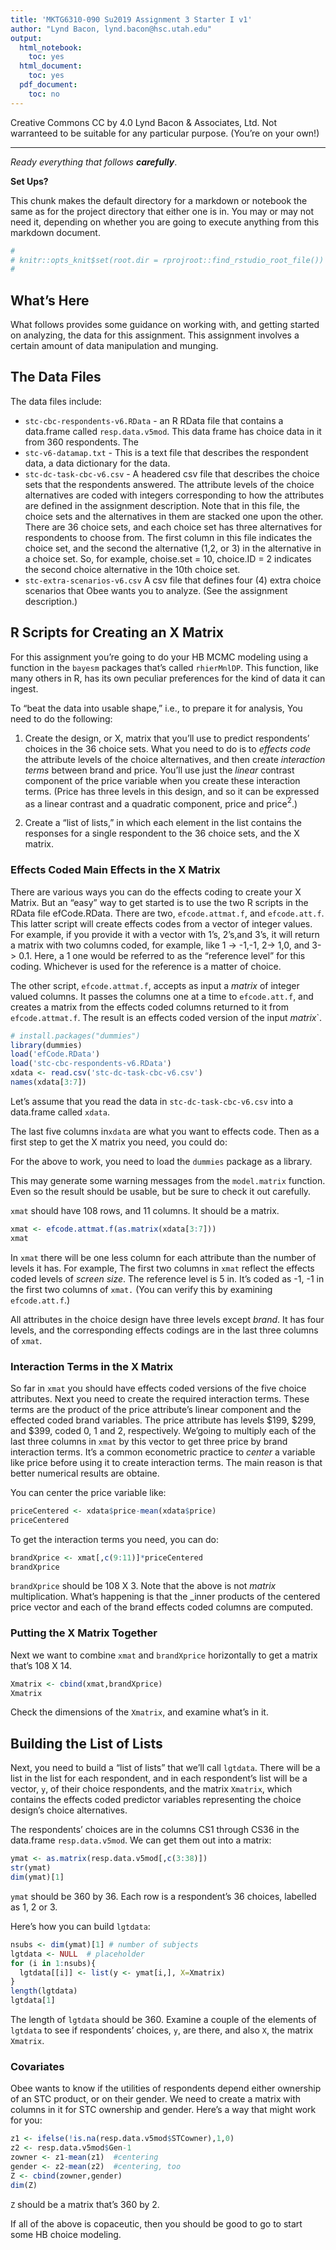 ```yaml
---
title: 'MKTG6310-090 Su2019 Assignment 3 Starter I v1'
author: "Lynd Bacon, lynd.bacon@hsc.utah.edu"
output:
  html_notebook:
    toc: yes
  html_document:
    toc: yes
  pdf_document:
    toc: no
---
```



Creative Commons CC by 4.0 Lynd Bacon & Associates, Ltd.  Not warranteed to be suitable for any particular purpose. (You're on your own!)

---

_Ready everything that follows **carefully**_. 

**Set Ups?**

This chunk makes the default directory for a markdown or notebook the same as for the project directory that either one is in.  You may or may not need it, depending on whether you are going to execute anything from this markdown document.
```r
#
# knitr::opts_knit$set(root.dir = rprojroot::find_rstudio_root_file())
# 
```

## What's Here

What follows provides some guidance on working with, and getting started on analyzing, the data for this assignment.  This assignment involves a certain amount of data manipulation and munging. 

## The Data Files

The data files include:

* `stc-cbc-respondents-v6.RData` - an R RData file that contains a data.frame called `resp.data.v5mod`.  This data frame has choice data in it from 360 respondents.  The 
* `stc-v6-datamap.txt` - This is a text file that describes the respondent data, a data dictionary for the data.  
* `stc-dc-task-cbc-v6.csv` - A headered csv file that describes the choice sets that the respondents answered.  The attribute levels of the choice alternatives are coded with integers corresponding to how the attributes are defined in the assignment description.  Note that in this file, the choice sets and the alternatives in them are stacked one upon the other.  There are 36 choice sets, and each choice set has three alternatives for respondents to choose from. The first column in this file indicates the choice set, and the second the alternative (1,2, or 3) in the alternative in a choice set.  So, for example, choise.set = 10, choice.ID = 2 indicates the second choice alternative in the 10th choice set.
* `stc-extra-scenarios-v6.csv` A csv file that defines four (4) extra choice scenarios that Obee wants you to analyze. (See the assignment description.)

## R Scripts for Creating an X Matrix

For this assignment you're going to do your HB MCMC modeling using a function in the `bayesm` packages that's called `rhierMnlDP`.  This function, like many others in R, has its own peculiar preferences for the kind of data it can ingest. 

To "beat the data into usable shape," i.e., to prepare it for analysis, You need to do the following:

1. Create the design, or X, matrix that you'll use to predict respondents' choices in the 36 choice sets.  What you need to do is to _effects code_ the attribute levels of the choice alternatives, and then create _interaction terms_ between brand and price.  You'll use just the _linear_ contrast component of the price variable when you create these interaction terms.  (Price has three levels in this design, and so it can be expressed as a linear contrast and a quadratic component, price and price$^{2}$.)

2. Create a "list of lists," in which each element in the list contains the responses for a single respondent to the 36 choice sets, and the X matrix.

### Effects Coded Main Effects in the X Matrix

There are various ways you can do the effects coding to create your X Matrix. But an "easy" way to get started is to use the two R scripts in the RData file efCode.RData.  There are two, `efcode.attmat.f`, and `efcode.att.f`.  This latter script will create effects codes from a vector of integer values.  For example, if you provide it with a vector with 1's, 2's,and 3's, it will return a matrix with two columns coded, for example, like 1 -> -1,-1, 2-> 1,0, and 3-> 0.1. Here, a 1 one would be referred to as the "reference level" for this coding.  Whichever is used for the reference is a matter of choice.

The other script, `efcode.attmat.f`, accepts as input a _matrix_ of integer valued columns.  It passes the columns one at a time to `efcode.att.f`, and creates a matrix from the effects coded columns returned to it from `efcode.attmat.f`.  The result is an effects coded version of the input _matrix_`.

```r
# install.packages("dummies")
library(dummies)
load('efCode.RData')
load('stc-cbc-respondents-v6.RData')
xdata <- read.csv('stc-dc-task-cbc-v6.csv')
names(xdata[3:7])
```

Let's assume that you read the data in `stc-dc-task-cbc-v6.csv` into a data.frame called `xdata`.  

The last five columns in`xdata` are what you want to effects code. Then as a first step to get the X matrix you need, you could do:

For the above to work, you need to load the `dummies` package as a library.

This may generate some warning messages from the `model.matrix` function.  Even so the result should be usable, but be sure to check it out carefully.  

`xmat` should have 108 rows, and 11 columns.  It should be a matrix. 

```r
xmat <- efcode.attmat.f(as.matrix(xdata[3:7]))
xmat
```

In `xmat` there will be one less column for each attribute than the number of levels it has. For example, The first two columns in `xmat` reflect the effects coded levels of _screen size_.  The reference level is 5 in.  It's coded as -1, -1 in the first two columns of `xmat.` (You can verify this by examining `efcode.att.f`.)

All attributes in the choice design have three levels except _brand_.  It has four levels, and the corresponding effects codings are in the last three columns of `xmat`.  

### Interaction Terms in the X Matrix

So far in `xmat` you should have effects coded versions of the five choice attributes.  Next you need to create the required interaction terms. These terms are the product of the price attribute's linear component and the effected coded brand variables.  The price attribute has levels $199, $299, and $399, coded 0, 1 and 2, respectively. We'going to multiply each of the last three columns in `xmat` by this vector to get three price by brand interaction terms. It's a common econometric practice to _center_ a variable like price before using it to create interaction terms.  The main reason is that better numerical results are obtaine.

You can center the price variable like:

```r
priceCentered <- xdata$price-mean(xdata$price)
priceCentered
```

To get the interaction terms you need, you can do:

```r
brandXprice <- xmat[,c(9:11)]*priceCentered
brandXprice
```

`brandXprice` should be 108 X 3.  Note that the above is not _matrix_ multiplication.  What's happening is that the _inner products of the centered price vector and each of the brand effects coded columns are computed.

### Putting the X Matrix Together

Next we want to combine `xmat` and `brandXprice` horizontally to get a matrix that's 108 X 14.

```r
Xmatrix <- cbind(xmat,brandXprice)
Xmatrix
```

Check the dimensions of the `Xmatrix`, and examine what's in it. 

## Building the List of Lists

Next, you need to build a "list of lists" that we'll call `lgtdata`.  There will be a list in the list for each respondent, and in each respondent's list will be a vector, `y`, of their choice respondents, and the matrix `Xmatrix`, which contains the effects coded predictor variables representing the choice design's choice alternatives.

The respondents' choices are in the columns CS1 through CS36 in the data.frame `resp.data.v5mod`.  We can get them out into a matrix:

```r
ymat <- as.matrix(resp.data.v5mod[,c(3:38)])
str(ymat)
dim(ymat)[1]
```

`ymat` should be 360 by 36.  Each row is a respondent's 36 choices, labelled as 1, 2 or 3.

Here's how you can build `lgtdata`:

```r
nsubs <- dim(ymat)[1] # number of subjects
lgtdata <- NULL  # placeholder
for (i in 1:nsubs){
  lgtdata[[i]] <- list(y <- ymat[i,], X=Xmatrix)
}
length(lgtdata)
lgtdata[1]
```

The length of `lgtdata` should be 360.  Examine a couple of the elements of `lgtdata` to see if respondents' choices, `y`, are there, and also `X`, the matrix `Xmatrix`.

### Covariates

Obee wants to know if the utilities of respondents depend either ownership of an STC product, or on their gender.  We need to create a matrix with columns in it for STC ownership and gender.  Here's a way that might work for you:

```r
z1 <- ifelse(!is.na(resp.data.v5mod$STCowner),1,0)
z2 <- resp.data.v5mod$Gen-1
zowner <- z1-mean(z1)  #centering
gender <- z2-mean(z2)  #centering, too
Z <- cbind(zowner,gender)
dim(Z)
```

`Z` should be a matrix that's 360 by 2.

If all of the above is copaceutic, then you should be good to go to start some HB choice modeling.

